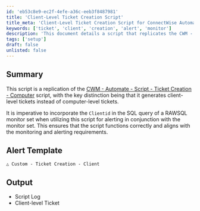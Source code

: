 ```yaml
---
id: 'eb53c8e9-ec2f-4efe-a36c-eeb3f8487981'
title: 'Client-Level Ticket Creation Script'
title_meta: 'Client-Level Ticket Creation Script for ConnectWise Automate'
keywords: ['ticket', 'client', 'creation', 'alert', 'monitor']
description: 'This document details a script that replicates the CWM - Automate - Script - Ticket Creation - Computer, focusing on generating client-level tickets instead of computer-level tickets. It emphasizes the importance of incorporating the Clientid in the SQL query for effective alerting and monitoring.'
tags: ['setup']
draft: false
unlisted: false
---
```

## Summary

This script is a replication of the [CWM - Automate - Script - Ticket Creation - Computer](https://proval.itglue.com/DOC-5078775-9098338) script, with the key distinction being that it generates client-level tickets instead of computer-level tickets.

It is imperative to incorporate the `Clientid` in the SQL query of a RAWSQL monitor set when utilizing this script for alerting in conjunction with the monitor set. This ensures that the script functions correctly and aligns with the monitoring and alerting requirements.

## Alert Template

`△ Custom - Ticket Creation - Client`

## Output

- Script Log
- Client-level Ticket











